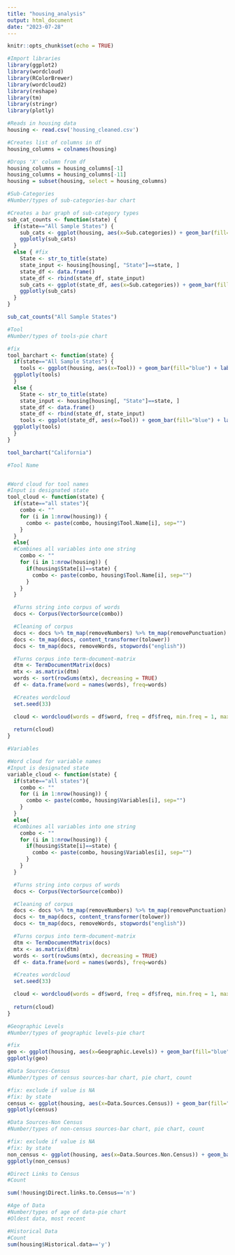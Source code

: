```yaml
---
title: "housing_analysis"
output: html_document
date: "2023-07-28"
---
```


```r
knitr::opts_chunk$set(echo = TRUE)
```

```r
#Import libraries
library(ggplot2)
library(wordcloud)
library(RColorBrewer)
library(wordcloud2)
library(reshape)
library(tm)
library(stringr)
library(plotly)
```

```r
#Reads in housing data
housing <- read.csv('housing_cleaned.csv')
```

```r
#Creates list of columns in df
housing_columns = colnames(housing)

#Drops 'X' column from df
housing_columns = housing_columns[-1]
housing_columns = housing_columns[-11]
housing = subset(housing, select = housing_columns)
```

```r
#Sub-Categories
#Number/types of sub-categories-bar chart

#Creates a bar graph of sub-category types
sub_cat_counts <- function(state) {
  if(state=="All Sample States") {
    sub_cats <- ggplot(housing, aes(x=Sub.categories)) + geom_bar(fill="blue") + labs(x="Sub-Category", y="Counts", title="Types of Sub-Categories") + theme(axis.text.x = element_text(angle = 25))
    ggplotly(sub_cats)
  }
  else { #fix
    State <- str_to_title(state)
    state_input <- housing[housing[, "State"]==state, ]
    state_df <- data.frame()
    state_df <- rbind(state_df, state_input)
    sub_cats <- ggplot(state_df, aes(x=Sub.categories)) + geom_bar(fill="blue") + labs(x="Sub-Category", y="Counts", title="Types of Sub-Categories") + theme(axis.text.x = element_text(angle = 25))
    ggplotly(sub_cats)
  }
}

```


```r
sub_cat_counts("All Sample States")
```


```r
#Tool
#Number/types of tools-pie chart

#fix
tool_barchart <- function(state) {
  if(state=="All Sample States") {
    tools <- ggplot(housing, aes(x=Tool)) + geom_bar(fill="blue") + labs(x="Tool", y="Count", title="Types of Tools") + theme(axis.text.x = element_text(angle = 45))
  ggplotly(tools)
  }
  else {
    State <- str_to_title(state)
    state_input <- housing[housing[, "State"]==state, ]
    state_df <- data.frame()
    state_df <- rbind(state_df, state_input)
    tools <- ggplot(state_df, aes(x=Tool)) + geom_bar(fill="blue") + labs(x="Tool", y="Count", title="Types of Tools") + theme(axis.text.x = element_text(angle = 45))
  ggplotly(tools)
  }
}
```

```r
tool_barchart("California")
```


```r
#Tool Name


#Word cloud for tool names
#Input is designated state
tool_cloud <- function(state) {
  if(state=="all states"){
    combo <- ""
    for (i in 1:nrow(housing)) {
      combo <- paste(combo, housing$Tool.Name[i], sep="")
    }
  }
  else{
  #Combines all variables into one string
    combo <- ""
    for (i in 1:nrow(housing)) {
      if(housing$State[i]==state) {
        combo <- paste(combo, housing$Tool.Name[i], sep="")
      }
    }
  }

  #Turns string into corpus of words
  docs <- Corpus(VectorSource(combo))

  #Cleaning of corpus
  docs <- docs %>% tm_map(removeNumbers) %>% tm_map(removePunctuation) %>% tm_map(stripWhitespace)
  docs <- tm_map(docs, content_transformer(tolower))
  docs <- tm_map(docs, removeWords, stopwords("english"))

  #Turns corpus into term-document-matrix
  dtm <- TermDocumentMatrix(docs)
  mtx <- as.matrix(dtm)
  words <- sort(rowSums(mtx), decreasing = TRUE)
  df <- data.frame(word = names(words), freq=words)

  #Creates wordcloud
  set.seed(33)

  cloud <- wordcloud(words = df$word, freq = df$freq, min.freq = 1, max.words = 100, random.order = FALSE, rot.per = 0, colors = brewer.pal(4, "Set1"))
  
  return(cloud)
}
```


```r
#Variables

#Word cloud for variable names
#Input is designated state
variable_cloud <- function(state) {
  if(state=="all states"){
    combo <- ""
    for (i in 1:nrow(housing)) {
      combo <- paste(combo, housing$Variables[i], sep="")
    }
  }
  else{
  #Combines all variables into one string
    combo <- ""
    for (i in 1:nrow(housing)) {
      if(housing$State[i]==state) {
        combo <- paste(combo, housing$Variables[i], sep="")
      }
    }
  }

  #Turns string into corpus of words
  docs <- Corpus(VectorSource(combo))

  #Cleaning of corpus
  docs <- docs %>% tm_map(removeNumbers) %>% tm_map(removePunctuation) %>% tm_map(stripWhitespace)
  docs <- tm_map(docs, content_transformer(tolower))
  docs <- tm_map(docs, removeWords, stopwords("english"))

  #Turns corpus into term-document-matrix
  dtm <- TermDocumentMatrix(docs)
  mtx <- as.matrix(dtm)
  words <- sort(rowSums(mtx), decreasing = TRUE)
  df <- data.frame(word = names(words), freq=words)

  #Creates wordcloud
  set.seed(33)

  cloud <- wordcloud(words = df$word, freq = df$freq, min.freq = 1, max.words = 100, random.order = FALSE, rot.per = 0, colors = brewer.pal(4, "Set1"))
  
  return(cloud)
}
```


```r
#Geographic Levels
#Number/types of geographic levels-pie chart

#fix
geo <- ggplot(housing, aes(x=Geographic.Levels)) + geom_bar(fill="blue") + labs(x="Geographic Levels", y="Count", title="Types of Geoographic Levels") + theme(axis.text.x = element_text(angle = 45))
ggplotly(geo)
```

```r
#Data Sources-Census
#Number/types of census sources-bar chart, pie chart, count

#fix: exclude if value is NA
#fix: by state
census <- ggplot(housing, aes(x=Data.Sources.Census)) + geom_bar(fill="blue") + labs(x="Census Source", y="Count", title="Types of Census Sources") + theme(axis.text.x = element_text(angle = 45))
ggplotly(census)
```

```r
#Data Sources-Non Census
#Number/types of non-census sources-bar chart, pie chart, count

#fix: exclude if value is NA
#fix: by state
non_census <- ggplot(housing, aes(x=Data.Sources.Non.Census)) + geom_bar(fill="blue") + labs(x="Data Sources", y="Count", title="Data Sources") + theme(axis.text.x = element_text(angle = 45))
ggplotly(non_census)
```

```r
#Direct Links to Census
#Count

sum(!housing$Direct.links.to.Census=='n')
```

```r
#Age of Data
#Number/types of age of data-pie chart
#Oldest data, most recent
```

```r
#Historical Data
#Count
sum(housing$Historical.data=='y')
```

